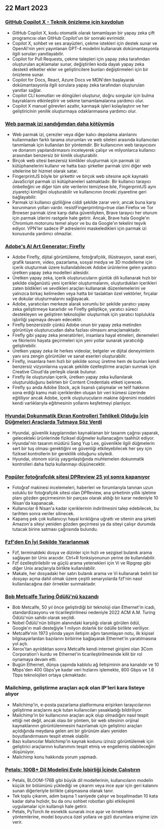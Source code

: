 

<CallToAction />

<Steps>

## 22 Mart 2023

### [GitHub Copilot X - Teknik önizleme için kaydolun](https://github.blog/2023-03-22-github-copilot-x-the-ai-powered-developer-experience/?ref=hackernewsgpt.com)

- GitHub Copilot X, kodu otomatik olarak tamamlayan bir yapay zeka çift programcısı olan GitHub Copilot'un bir sonraki evrimidir.
- Copilot X, sohbet ve ses arayüzleri, çekme istekleri için destek sunar ve OpenAI'nin yeni yayınlanan GPT-4 modelini kullanarak dokümantasyonla ilgili soruları yanıtlayabilir.
- Copilot for Pull Requests, çekme talepleri için yapay zeka tarafından oluşturulan açıklamalar sunar, değiştirilen koda dayalı yapay zeka destekli etiketler ekler ve geliştiricilere bunları değiştirmeleri için bir önizleme sunar.
- Copilot for Docs, React, Azure Docs ve MDN'den başlayarak dokümantasyonla ilgili sorulara yapay zeka tarafından oluşturulan yanıtlar sağlar.
- Copilot CLI komutları ve döngüleri oluşturur, doğru sorgular için bulma bayraklarını etkinleştirir ve sekme tamamlamalarına yardımcı olur.
- Copilot X manuel görevleri azaltır, karmaşık işleri kolaylaştırır ve her geliştiricinin yenilik oluşturmaya odaklanmasına yardımcı olur.

### [Web parmak izi sandığımdan daha kötüymüş](https://www.bitestring.com/posts/2023-03-19-web-fingerprinting-is-worse-than-I-thought.html?ref=hackernewsgpt.com)

- Web parmak izi, çerezler veya diğer kalıcı depolama alanlarını kullanmadan farklı tarama oturumları ve web siteleri arasında kullanıcıları tanımlamak için kullanılan bir yöntemdir. Bir kullanıcının web tarayıcısını ve donanım yapılandırmasını inceleyerek çalışır ve milyonlarca kullanıcı arasından benzersiz bir kimlik oluşturabilir.
- Birçok web sitesi benzersiz kimlikler oluşturmak için parmak izi kütüphanelerini kullanır ve hatta bazı şirketler parmak izini diğer web sitelerine bir hizmet olarak satar.
- FingerprintJS böyle bir şirkettir ve birçok web sitesine açık kaynaklı JavaScript parmak izi kütüphaneleri satmaktadır. Bir kullanıcı tarayıcı önbelleğini ve diğer tüm site verilerini temizlese bile, FingerprintJS aynı ziyaretçi kimliğini oluşturabilir ve kullanıcının önceki ziyaretine geri bağlayabilir.
- Parmak izi kullanıcı gizliliğine ciddi şekilde zarar verir, ancak buna karşı korunmanın yolları vardır. resistFingerprinting=true olan Firefox ve Tor Browser parmak izine karşı daha güvenliyken, Brave tarayıcı her oturum için parmak izlerini rastgele hale getirir. Ancak, Brave hala Google'ın Chromium motorunu temel alıyor ve bu da Google'ın tekelini teşvik ediyor. VPN'ler sadece IP adreslerini maskeledikleri için parmak izi konusunda yardımcı olmazlar.

### [Adobe's AI Art Generator: Firefly](https://www.adobe.com/sensei/generative-ai/firefly.html?ref=hackernewsgpt.com)

- Adobe Firefly, dijital görüntüleme, fotoğrafçılık, illüstrasyon, sanat eseri, grafik tasarım, video, pazarlama, sosyal medya ve 3D modelleme için içerik oluşturmak üzere kullanılabilecek Adobe ürünlerine gelen yaratıcı üretken yapay zeka modelleri ailesidir.
- Üretken yapay zeka, içerik oluşturucuların günlük dili kullanarak hızlı bir şekilde olağanüstü yeni içerikler oluşturmalarını, oluşturdukları içerikleri zaten bildikleri ve sevdikleri araçları kullanarak düzenlemelerini ve yalnızca birkaç kelimeden veya hatta bir taslaktan özel vektörler, fırçalar ve dokular oluşturmalarını sağlayacak.
- Adobe, yaratıcıları merkeze alarak sorumlu bir şekilde yaratıcı yapay zeka geliştirmeye kararlıdır ve Firefly geliştikçe, yaratıcı süreci destekleyen ve geliştiren teknolojiler oluşturmak için yaratıcı toplulukla işbirliği yapmaya devam edecektir.
- Firefly benzersizdir çünkü Adobe onun bir yapay zeka metinden görüntüye oluşturucudan daha fazlası olmasını amaçlamaktadır.
- Firefly gibi yapay zeka jeneratörleri, insanlara hayal etmeleri, denemeleri ve fikirlerini hayata geçirmeleri için yeni yollar sunarak yaratıcılığı geliştirebilir.
- Üretken yapay zeka ile herkes videolar, belgeler ve dijital deneyimlerin yanı sıra zengin görüntüler ve sanat eserleri oluşturabilir.
- Firefly, insanlara hem hızlı bir şekilde sonuç üretme hem de bunları kendi benzersiz vizyonlarına uyacak şekilde özelleştirme araçları sunmak için Creative Cloud'da yerleşik olarak bulunur.
- Firefly ile oluşturulan içerik, üretken yapay zeka kullanılarak oluşturulduğunu belirten bir Content Credentials etiketi içerecek.
- Firefly şu anda Adobe Stock, açık lisanslı çalışmalar ve telif hakkının sona erdiği kamu malı içeriklerden oluşan bir veri kümesi üzerinde eğitiliyor ancak Adobe, içerik oluşturucuların makine öğrenimi modelini kendi varlıklarıyla eğitmesinin yollarını keşfetmeyi planlıyor.

### [Hyundai Dokunmatik Ekran Kontrolleri Tehlikeli Olduğu İçin Düğmeleri Araçlarda Tutmaya Söz Verdi](https://www.thedrive.com/news/hyundai-promises-to-keep-buttons-in-cars-because-touchscreen-controls-are-dangerous?ref=hackernewsgpt.com)

- Hyundai, güvenlik kaygılarından kaynaklanan bir tasarım çağrısı yaparak, gelecekteki ürünlerinde fiziksel düğmeler kullanacağını taahhüt ediyor.
- Hyundai'nin tasarım müdürü Sang Yup Lee, güvenlikle ilgili düğmelerin sert bir tuş olması gerektiğini ve güvenliği etkileyebilecek her şey için fiziksel kontrollerin bir gereklilik olduğunu söyledi.
- Hyundai, otonom sürüş yaygınlaştığında muhtemelen dokunmatik kontrolleri daha fazla kullanmayı düşünecektir.

### [Popüler fotoğrafçılık sitesi DPReview 25 yıl sonra kapanıyor](https://www.dpreview.com/news/5901145460/dpreview-com-to-close?ref=hackernewsgpt.com)

- Fotoğraf makinesi incelemeleri, haberleri ve forumlarıyla tanınan uzun soluklu bir fotoğrafçılık sitesi olan DPReview, ana şirketinin yıllık işletme planı gözden geçirmesinin bir parçası olarak aldığı bir karar nedeniyle 10 Nisan'da kapanacak.
- Kullanıcılar 6 Nisan'a kadar içeriklerinin indirilmesini talep edebilecek, bu tarihten sonra veriler silinecek.
- Kapanış pek çok kullanıcıyı hayal kırıklığına uğrattı ve sitenin ana şirketi Amazon'a siteyi yeniden gözden geçirmesi ya da siteyi çalışır durumda tutacak birine satması çağrısında bulundu.

### [Fzf'den En İyi Şekilde Yararlanmak](https://andrew-quinn.me/fzf/?ref=hackernewsgpt.com)

- Fzf, terminaldeki dosya ve dizinler için hızlı ve sezgisel bulanık arama sağlayan bir Unix aracıdır. Ctrl+R fonksiyonunun yerine de kullanılabilir.
- Fzf özelleştirilebilir ve güçlü arama yetenekleri için Vi ve Ripgrep gibi diğer Unix araçlarıyla birlikte kullanılabilir.
- Makale, her dosyadaki her satırı bulanık arama ve Vi kullanarak belirli bir dosyayı açma dahil olmak üzere çeşitli senaryolarda fzf'nin nasıl kullanılacağına dair örnekler sunmaktadır.

### [Bob Metcalfe Turing Ödülü'nü kazandı](https://amturing.acm.org/?2023=&ref=hackernewsgpt.com)

- Bob Metcalfe, 50 yıl önce geliştirdiği bir teknoloji olan Ethernet'in icadı, standardizasyonu ve ticarileştirilmesi nedeniyle 2022 ACM A.M. Turing Ödülü'nün sahibi olarak seçildi.
- Nobel Ödülü'nün bilişim alanındaki karşılığı olarak görülen ödül, Google'ın mali desteğiyle 1 milyon dolarlık bir ödülle birlikte veriliyor.
- Metcalfe'nin 1973 yılında yayın iletişim ağını tanımlayan notu, ilk kişisel bilgisayarlardan bazılarını birbirine bağlayarak Ethernet'in yaratılmasına yol açtı.
- Xerox'tan ayrıldıktan sonra Metcalfe kendi internet girişimi olan 3Com Corporation'ı kurdu ve Ethernet'in ticarileştirilmesinde kilit bir rol oynamaya devam etti.
- Bugün Ethernet, dünya çapında kablolu ağ iletişiminin ana kanalıdır ve 10 Mbps'den 400 Gbps'ye kadar veri hızlarını işlemekte, 800 Gbps ve 1.6 Tbps teknolojileri ortaya çıkmaktadır.

### Mailchimp, geliştirme araçları açık olan IP'leri kara listeye alıyor

- Mailchimp'in, e-posta pazarlama platformuna erişirken tarayıcılarının geliştirme araçlarını açık tutan kullanıcıları yasakladığı bildiriliyor.
- Mailchimp'in bir kullanıcının araçları açık olup olmadığını nasıl tespit ettiği net değil, ancak olası bir yöntem, bir web sitesinin orijinal kaynaklarının görüntülenmesini hazırlamak için geliştirici araçları açıldığında meydana gelen ani bir görünüm alanı yeniden boyutlandırmasını tespit etmek olabilir.
- Bazı kullanıcılar Mailchimp'in kaynak kodunu izinsiz görüntülemek için geliştirici araçlarının kullanımını tespit etmiş ve engellemiş olabileceğini düşünüyor.
- Mailchimp konu hakkında yorum yapmadı.

### [Petals: 100B+ Dil Modelini Evde İşbirliği İçinde Çalıştırın](https://petals.ml/?ref=hackernewsgpt.com)

- Petals, BLOOM-176B gibi büyük dil modellerinin, kullanıcıların modelin küçük bir bölümünü yüklediği ve çıkarım veya ince ayar için geri kalanını sunan diğerleriyle birlikte çalışmasına olanak tanır.
- Tek toplu çıkarım, adım başına 1 saniyede çalışır ve boşaltmadan 10 kata kadar daha hızlıdır, bu da onu sohbet robotları gibi etkileşimli uygulamalar için kullanışlı hale getirir.
- Petals, PyTorch ile esneklik sunarak ince ayar ve örnekleme yöntemlerine, model boyunca özel yollara ve gizli durumlara erişime izin verir.

</Steps>
